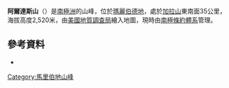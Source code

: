 {{Coord|76|3|S|124|25|W||display=title}}

'''阿爾達斯山'''（{{lang-en|Mount Aldaz}}）是[[南極洲|南極洲]]的山峰，位於[[瑪麗伯德地|瑪麗伯德地]]，處於[[加拉山|加拉山]]東南面35公里，海拔高度2,520米，由[[美國地質調查局|美國地質調查局]]繪入地圖，現時由[[南極條約體系|南極條約體系]]管理。

==參考資料==
* {{usgs-gazetteer|id=208}}

{{DEFAULTSORT:Mount Aldaz}}
[[Category:馬里伯地山峰|Category:馬里伯地山峰]]


{{MarieByrdLand-geo-stub}}